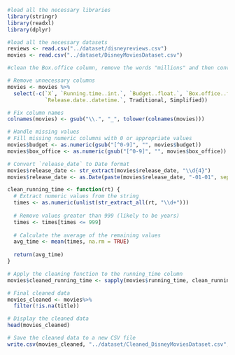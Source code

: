 ```r
#load all the necessary libraries
library(stringr)
library(readxl)
library(dplyr)
```

```r
#load all the necessary datasets
reviews <- read.csv("../dataset/disneyreviews.csv")
movies <- read.csv("../dataset/DisneyMoviesDataset.csv")
```

```r
#clean the Box.office column, remove the words "millions" and then convert the numbers to numeric (from text/character)

# Remove unnecessary columns
movies <- movies %>%
  select(-c(`X`, `Running.time..int.`, `Budget..float.`, `Box.office..float.`, 
            `Release.date..datetime.`, Traditional, Simplified))

# Fix column names
colnames(movies) <- gsub("\\.", "_", tolower(colnames(movies)))

# Handle missing values
# Fill missing numeric columns with 0 or appropriate values
movies$budget <- as.numeric(gsub("[^0-9]", "", movies$budget))
movies$box_office <- as.numeric(gsub("[^0-9]", "", movies$box_office))

# Convert `release_date` to Date format
movies$release_date <- str_extract(movies$release_date, "\\d{4}")
movies$release_date <- as.Date(paste(movies$release_date, "-01-01", sep=""))

clean_running_time <- function(rt) {
  # Extract numeric values from the string
  times <- as.numeric(unlist(str_extract_all(rt, "\\d+")))
  
  # Remove values greater than 999 (likely to be years)
  times <- times[times <= 999]
  
  # Calculate the average of the remaining values
  avg_time <- mean(times, na.rm = TRUE)
  
  return(avg_time)
}

# Apply the cleaning function to the running_time column
movies$cleaned_running_time <- sapply(movies$running_time, clean_running_time)

# Final cleaned data
movies_cleaned <- movies%>%
  filter(!is.na(title))

# Display the cleaned data
head(movies_cleaned)

# Save the cleaned data to a new CSV file
write.csv(movies_cleaned, "../dataset/Cleaned_DisneyMoviesDataset.csv", row.names = FALSE)
```